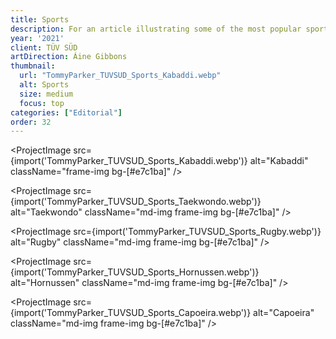 ```yaml
---
title: Sports
description: For an article illustrating some of the most popular sports in the TÜV SÜD regions.
year: '2021'
client: TÜV SÜD
artDirection: Áine Gibbons
thumbnail:
  url: "TommyParker_TUVSUD_Sports_Kabaddi.webp"
  alt: Sports
  size: medium
  focus: top
categories: ["Editorial"]
order: 32
---
```


<ProjectImage
  src={import('TommyParker_TUVSUD_Sports_Kabaddi.webp')}
  alt="Kabaddi"
  className="frame-img bg-[#e7c1ba]"
/>

<ProjectImage
  src={import('TommyParker_TUVSUD_Sports_Taekwondo.webp')}
  alt="Taekwondo"
  className="md-img frame-img bg-[#e7c1ba]"
/>

<ProjectImage
  src={import('TommyParker_TUVSUD_Sports_Rugby.webp')}
  alt="Rugby"
  className="md-img frame-img bg-[#e7c1ba]"
/>

<ProjectImage
  src={import('TommyParker_TUVSUD_Sports_Hornussen.webp')}
  alt="Hornussen"
  className="md-img frame-img bg-[#e7c1ba]"
/>

<ProjectImage
  src={import('TommyParker_TUVSUD_Sports_Capoeira.webp')}
  alt="Capoeira"
  className="md-img frame-img bg-[#e7c1ba]"
/>